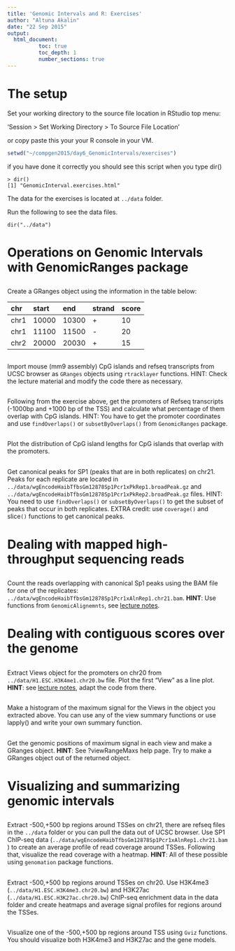 ```yaml
---
title: 'Genomic Intervals and R: Exercises'
author: "Altuna Akalin"
date: "22 Sep 2015"
output: 
  html_document:
          toc: true
          toc_depth: 1
          number_sections: true
---
```




# The setup

Set your working directory to the source file location in RStudio top menu:

'Session > Set Working Directory > To Source File Location'

or copy paste this your your R console in your VM.

```r
setwd("~/compgen2015/day6_GenomicIntervals/exercises")

```

if you have done it correctly you should see this script when you type dir()


```
> dir()
[1] "GenomicInterval.exercises.html"
```

The data for the exercises is located at `../data` folder.

Run the following to see the data files.
```
dir("../data")
```

# Operations on Genomic Intervals with GenomicRanges package

##
Create a GRanges object using the information in the table below:

| chr  | start | end  |strand | score | 
| :--- |:------| :-----| :-----|:-----|
| chr1 | 10000 | 10300 |  +    | 10 |
| chr1 | 11100 | 11500 |  -    | 20 |
| chr2 | 20000 | 20030 |  +    | 15 |


##
Import mouse (mm9 assembly) CpG islands and refseq transcripts from UCSC browser as `GRanges` objects using `rtracklayer` functions. HINT: Check the lecture material and modify the code there as necessary. 


##
Following from the exercise above, get the promoters of Refseq transcripts (-1000bp and +1000 bp of the TSS) and calculate what percentage of them overlap with CpG islands. HINT: You have to get the promoter coordinates and use `findOverlaps()` or `subsetByOverlaps()` from `GenomicRanges` package.

## 
Plot the distribution of CpG island lengths for CpG islands that overlap with the 
promoters.

##
Get canonical peaks for SP1 (peaks that are in both replicates) on chr21. Peaks for each replicate are located in `../data/wgEncodeHaibTfbsGm12878Sp1Pcr1xPkRep1.broadPeak.gz` and `../data/wgEncodeHaibTfbsGm12878Sp1Pcr1xPkRep2.broadPeak.gz` files. HINT: You need to use `findOverlaps()` or `subsetByOverlaps()` to get the subset of peaks that occur in both replicates.
EXTRA credit: use `coverage()` and slice`()` functions to get canonical peaks.

# Dealing with mapped high-throughput sequencing reads

## 
Count the reads overlapping with canonical Sp1 peaks using the BAM file for one of the replicates: `../data/wgEncodeHaibTfbsGm12878Sp1Pcr1xAlnRep1.chr21.bam`. **HINT**: 
Use functions from `GenomicAlignemnts`, see [lecture notes](../lectures/genomicIntervalsTutorial.html).

# Dealing with contiguous scores over the genome

## 
Extract Views object for the promoters on chr20 from `../data/H1.ESC.H3K4me1.chr20.bw` file. Plot the first "View" as a line plot. **HINT**: see [lecture notes](../lectures/genomicIntervalsTutorial.html), adapt the code from there.

## 
Make a histogram of the maximum signal for the Views in the object you extracted above. You can use any of the view summary functions or use lapply() and write your own summary function.

## 
Get the genomic positions of maximum signal in each view and make a GRanges object. **HINT**: See ?viewRangeMaxs help page. Try to make a GRanges object out of the returned object.

# Visualizing and summarizing genomic intervals

##
Extract -500,+500 bp regions around TSSes on chr21, there are refseq files in the `../data` folder or you can
pull the data out of UCSC browser. Use SP1 ChIP-seq data 
(`../data/wgEncodeHaibTfbsGm12878Sp1Pcr1xAlnRep1.chr21.bam` ) to create an average profile of read coverage around TSSes. Following that, visualize the read coverage with a heatmap. **HINT**: All of these possible using `genomation` package functions.

##
Extract -500,+500 bp regions around TSSes on chr20. Use H3K4me3 (`../data/H1.ESC.H3K4me3.chr20.bw`) and H3K27ac (`../data/H1.ESC.H3K27ac.chr20.bw`) ChIP-seq enrichment data in the data folder and create heatmaps and average signal profiles for regions around the TSSes.

## 
Visualize one of the -500,+500 bp regions around TSS using `Gviz` functions. You should visualize both H3K4me3 and H3K27ac and the gene models.
